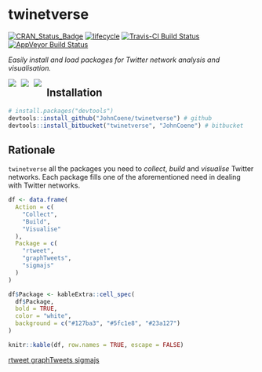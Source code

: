 # twinetverse

[![CRAN_Status_Badge](http://www.r-pkg.org/badges/version/twinetverse)](https://cran.r-project.org/package=twinetverse) [![lifecycle](https://img.shields.io/badge/lifecycle-maturing-blue.svg)](https://www.tidyverse.org/lifecycle/#maturing) [![Travis-CI Build Status](https://travis-ci.org/JohnCoene/twinetverse.svg?branch=master)](https://travis-ci.org/JohnCoene/twinetverse) [![AppVeyor Build Status](https://ci.appveyor.com/api/projects/status/github/JohnCoene/twinetverse?branch=master&svg=true)](https://ci.appveyor.com/project/JohnCoene/twinetverse)

*Easily install and load packages for Twitter network analysis and visualisation.*

<a href="http://sigmajs.john-coene.com/" target="_blank">
<img src="http://sigmajs.john-coene.com/reference/figures/logo.png" align="left" style="max-height:150px;margin-right:2%;"/>
</a>

<a href="http://rtweet.info/" target="_blank">
<img src="http://graphtweets.john-coene.com/logo.png" align="left" style="max-height:150px;margin-right:2%;"/>
</a>

<a href="http://graphTweets.john-coene.com/" target="_blank">
<img src="http://rtweet.info/reference/figures/logo.png" align="left" style="max-height:150px;margin-right:2%;"/>
</a>

## Installation

```r
# install.packages("devtools")
devtools::install_github("JohnCoene/twinetverse") # github
devtools::install_bitbucket("twinetverse", "JohnCoene") # bitbucket
```

## Rationale

`twinetverse` all the packages you need to *collect*, *build* and *visualise* Twitter networks. Each package fills one of the aforementioned need in dealing with Twitter networks.

```r
df <- data.frame(
  Action = c(
    "Collect",
    "Build",
    "Visualise"
  ),
  Package = c(
    "rtweet",
    "graphTweets",
    "sigmajs"
  )
)

df$Package <- kableExtra::cell_spec(
  df$Package, 
  bold = TRUE,
  color = "white", 
  background = c("#127ba3", "#5fc1e8", "#23a127")
)

knitr::kable(df, row.names = TRUE, escape = FALSE)
```

<a class="btn btn-primary" href="http://rtweet.info/" target="_blank">
  rtweet
</a>
<a class="btn btn-info" href="http://graphtweets.john-coene.com/" target="_blank">
  graphTweets
</a>
<a class="btn btn-success" href="http://sigmajs.john-coene.com/" target="_blank">
  sigmajs
</a>
